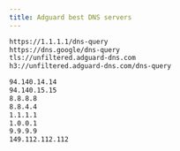 ---
title: Adguard best DNS servers 
---



```bash copy
https://1.1.1.1/dns-query
https://dns.google/dns-query
tls://unfiltered.adguard-dns.com
h3://unfiltered.adguard-dns.com/dns-query
```
```bash copy
94.140.14.14
94.140.15.15
8.8.8.8
8.8.4.4
1.1.1.1
1.0.0.1
9.9.9.9
149.112.112.112
```

